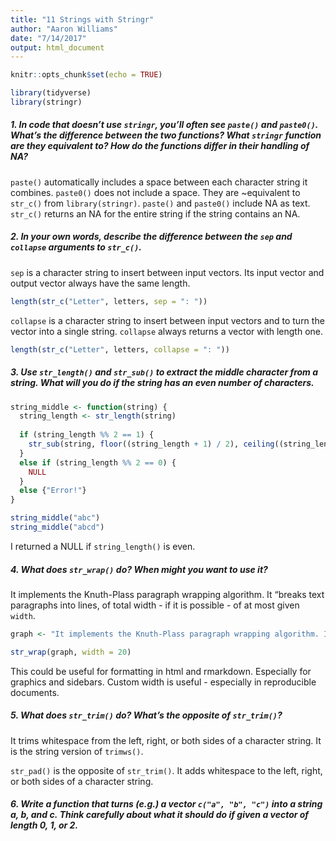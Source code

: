 ```yaml
---
title: "11 Strings with Stringr"
author: "Aaron Williams"
date: "7/14/2017"
output: html_document
---
```


```r
knitr::opts_chunk$set(echo = TRUE)
```

```r
library(tidyverse)
library(stringr)
```

##### 1. In code that doesn't use `stringr`, you'll often see `paste()` and `paste0()`. What's the difference between the two functions? What `stringr` function are they equivalent to? How do the functions differ in their handling of NA?

`paste()` automatically includes a space between each character string it combines. `paste0()` does not include a space. They are ~equivalent to `str_c()` from `library(stringr)`. `paste()` and `paste0()` include NA as text. `str_c()` returns an NA for the entire string if the string contains an NA. 

##### 2. In your own words, describe the difference between the `sep` and `collapse` arguments to `str_c()`.

`sep` is a character string to insert between input vectors. Its input vector and output vector always have the same length. 

```r
length(str_c("Letter", letters, sep = ": "))
```

`collapse` is a character string to insert between input vectors and to turn the vector into a single string. `collapse` always returns a vector with length one. 

```r
length(str_c("Letter", letters, collapse = ": "))
```

##### 3. Use `str_length()` and `str_sub()` to extract the middle character from a string. What will you do if the string has an even number of characters. 

```r
string_middle <- function(string) {
  string_length <- str_length(string)
  
  if (string_length %% 2 == 1) {
    str_sub(string, floor((string_length + 1) / 2), ceiling((string_length) / 2))
  } 
  else if (string_length %% 2 == 0) {
    NULL
  } 
  else {"Error!"}
}

string_middle("abc")
string_middle("abcd")

```

I returned a NULL if `string_length()` is even. 

##### 4. What does `str_wrap()` do? When might you want to use it?

It implements the Knuth-Plass paragraph wrapping algorithm. It "breaks text paragraphs into lines, of total width - if it is possible - of at most given `width`.

```r

graph <- "It implements the Knuth-Plass paragraph wrapping algorithm. It breaks text paragraphs into lines, of total width - if it is possible - of at most given width."

str_wrap(graph, width = 20)
```

This could be useful for formatting in html and rmarkdown. Especially for graphics and sidebars. Custom width is useful - especially in reproducible documents. 

##### 5. What does `str_trim()` do? What's the opposite of `str_trim()`?

It trims whitespace from the left, right, or both sides of a character string. It is the string version of `trimws()`.

`str_pad()` is the opposite of `str_trim()`. It adds whitespace to the left, right, or both sides of a character string. 

##### 6. Write a function that turns (e.g.) a vector `c("a", "b", "c")` into a string a, b, and c. Think carefully about what it should do if given a vector of length 0, 1, or 2. 

```r





```